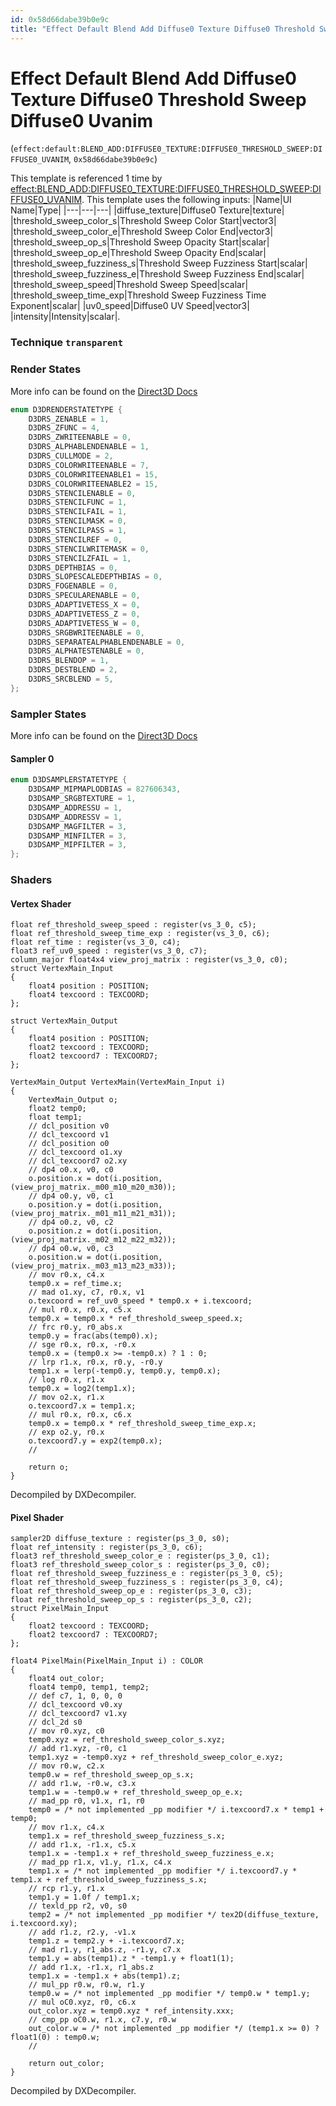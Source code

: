```yaml
---
id: 0x58d66dabe39b0e9c
title: "Effect Default Blend Add Diffuse0 Texture Diffuse0 Threshold Sweep Diffuse0 Uvanim"
---
```


# Effect Default Blend Add Diffuse0 Texture Diffuse0 Threshold Sweep Diffuse0 Uvanim
(`effect:default:BLEND_ADD:DIFFUSE0_TEXTURE:DIFFUSE0_THRESHOLD_SWEEP:DIFFUSE0_UVANIM`, `0x58d66dabe39b0e9c`)

This template is referenced 1 time by [effect:BLEND_ADD:DIFFUSE0_TEXTURE:DIFFUSE0_THRESHOLD_SWEEP:DIFFUSE0_UVANIM](/docs/Generated/Render%20Templates/base.render_template_database#effect-blend-add-diffuse0-texture-diffuse0-threshold-sweep-diffuse0-uvanim).
This template uses the following inputs:
 |Name|UI Name|Type|
|---|---|---|
|diffuse_texture|Diffuse0 Texture|texture|
|threshold_sweep_color_s|Threshold Sweep Color Start|vector3|
|threshold_sweep_color_e|Threshold Sweep Color End|vector3|
|threshold_sweep_op_s|Threshold Sweep Opacity Start|scalar|
|threshold_sweep_op_e|Threshold Sweep Opacity End|scalar|
|threshold_sweep_fuzziness_s|Threshold Sweep Fuzziness Start|scalar|
|threshold_sweep_fuzziness_e|Threshold Sweep Fuzziness End|scalar|
|threshold_sweep_speed|Threshold Sweep Speed|scalar|
|threshold_sweep_time_exp|Threshold Sweep Fuzziness Time Exponent|scalar|
|uv0_speed|Diffuse0 UV Speed|vector3|
|intensity|Intensity|scalar|.

### Technique `transparent`
### Render States
More info can be found on the [Direct3D Docs](https://learn.microsoft.com/en-us/windows/win32/direct3d9/d3drenderstatetype)
```cpp
enum D3DRENDERSTATETYPE {
	D3DRS_ZENABLE = 1,
	D3DRS_ZFUNC = 4,
	D3DRS_ZWRITEENABLE = 0,
	D3DRS_ALPHABLENDENABLE = 1,
	D3DRS_CULLMODE = 2,
	D3DRS_COLORWRITEENABLE = 7,
	D3DRS_COLORWRITEENABLE1 = 15,
	D3DRS_COLORWRITEENABLE2 = 15,
	D3DRS_STENCILENABLE = 0,
	D3DRS_STENCILFUNC = 1,
	D3DRS_STENCILFAIL = 1,
	D3DRS_STENCILMASK = 0,
	D3DRS_STENCILPASS = 1,
	D3DRS_STENCILREF = 0,
	D3DRS_STENCILWRITEMASK = 0,
	D3DRS_STENCILZFAIL = 1,
	D3DRS_DEPTHBIAS = 0,
	D3DRS_SLOPESCALEDEPTHBIAS = 0,
	D3DRS_FOGENABLE = 0,
	D3DRS_SPECULARENABLE = 0,
	D3DRS_ADAPTIVETESS_X = 0,
	D3DRS_ADAPTIVETESS_Z = 0,
	D3DRS_ADAPTIVETESS_W = 0,
	D3DRS_SRGBWRITEENABLE = 0,
	D3DRS_SEPARATEALPHABLENDENABLE = 0,
	D3DRS_ALPHATESTENABLE = 0,
	D3DRS_BLENDOP = 1,
	D3DRS_DESTBLEND = 2,
	D3DRS_SRCBLEND = 5,
};
```
### Sampler States
More info can be found on the [Direct3D Docs](https://learn.microsoft.com/en-us/windows/win32/direct3d9/d3dsamplerstatetype)
#### Sampler 0
```cpp
enum D3DSAMPLERSTATETYPE {
	D3DSAMP_MIPMAPLODBIAS = 827606343,
	D3DSAMP_SRGBTEXTURE = 1,
	D3DSAMP_ADDRESSU = 1,
	D3DSAMP_ADDRESSV = 1,
	D3DSAMP_MAGFILTER = 3,
	D3DSAMP_MINFILTER = 3,
	D3DSAMP_MIPFILTER = 3,
};
```
### Shaders
#### Vertex Shader
```hlsl
float ref_threshold_sweep_speed : register(vs_3_0, c5);
float ref_threshold_sweep_time_exp : register(vs_3_0, c6);
float ref_time : register(vs_3_0, c4);
float3 ref_uv0_speed : register(vs_3_0, c7);
column_major float4x4 view_proj_matrix : register(vs_3_0, c0);
struct VertexMain_Input
{
    float4 position : POSITION;
    float4 texcoord : TEXCOORD;
};

struct VertexMain_Output
{
    float4 position : POSITION;
    float2 texcoord : TEXCOORD;
    float2 texcoord7 : TEXCOORD7;
};

VertexMain_Output VertexMain(VertexMain_Input i)
{
    VertexMain_Output o;
    float2 temp0;
    float temp1;
    // dcl_position v0
    // dcl_texcoord v1
    // dcl_position o0
    // dcl_texcoord o1.xy
    // dcl_texcoord7 o2.xy
    // dp4 o0.x, v0, c0
    o.position.x = dot(i.position, (view_proj_matrix._m00_m10_m20_m30));
    // dp4 o0.y, v0, c1
    o.position.y = dot(i.position, (view_proj_matrix._m01_m11_m21_m31));
    // dp4 o0.z, v0, c2
    o.position.z = dot(i.position, (view_proj_matrix._m02_m12_m22_m32));
    // dp4 o0.w, v0, c3
    o.position.w = dot(i.position, (view_proj_matrix._m03_m13_m23_m33));
    // mov r0.x, c4.x
    temp0.x = ref_time.x;
    // mad o1.xy, c7, r0.x, v1
    o.texcoord = ref_uv0_speed * temp0.x + i.texcoord;
    // mul r0.x, r0.x, c5.x
    temp0.x = temp0.x * ref_threshold_sweep_speed.x;
    // frc r0.y, r0_abs.x
    temp0.y = frac(abs(temp0).x);
    // sge r0.x, r0.x, -r0.x
    temp0.x = (temp0.x >= -temp0.x) ? 1 : 0;
    // lrp r1.x, r0.x, r0.y, -r0.y
    temp1.x = lerp(-temp0.y, temp0.y, temp0.x);
    // log r0.x, r1.x
    temp0.x = log2(temp1.x);
    // mov o2.x, r1.x
    o.texcoord7.x = temp1.x;
    // mul r0.x, r0.x, c6.x
    temp0.x = temp0.x * ref_threshold_sweep_time_exp.x;
    // exp o2.y, r0.x
    o.texcoord7.y = exp2(temp0.x);
    // 

    return o;
}
```
Decompiled by DXDecompiler.
#### Pixel Shader
```hlsl
sampler2D diffuse_texture : register(ps_3_0, s0);
float ref_intensity : register(ps_3_0, c6);
float3 ref_threshold_sweep_color_e : register(ps_3_0, c1);
float3 ref_threshold_sweep_color_s : register(ps_3_0, c0);
float ref_threshold_sweep_fuzziness_e : register(ps_3_0, c5);
float ref_threshold_sweep_fuzziness_s : register(ps_3_0, c4);
float ref_threshold_sweep_op_e : register(ps_3_0, c3);
float ref_threshold_sweep_op_s : register(ps_3_0, c2);
struct PixelMain_Input
{
    float2 texcoord : TEXCOORD;
    float2 texcoord7 : TEXCOORD7;
};

float4 PixelMain(PixelMain_Input i) : COLOR
{
    float4 out_color;
    float4 temp0, temp1, temp2;
    // def c7, 1, 0, 0, 0
    // dcl_texcoord v0.xy
    // dcl_texcoord7 v1.xy
    // dcl_2d s0
    // mov r0.xyz, c0
    temp0.xyz = ref_threshold_sweep_color_s.xyz;
    // add r1.xyz, -r0, c1
    temp1.xyz = -temp0.xyz + ref_threshold_sweep_color_e.xyz;
    // mov r0.w, c2.x
    temp0.w = ref_threshold_sweep_op_s.x;
    // add r1.w, -r0.w, c3.x
    temp1.w = -temp0.w + ref_threshold_sweep_op_e.x;
    // mad_pp r0, v1.x, r1, r0
    temp0 = /* not implemented _pp modifier */ i.texcoord7.x * temp1 + temp0;
    // mov r1.x, c4.x
    temp1.x = ref_threshold_sweep_fuzziness_s.x;
    // add r1.x, -r1.x, c5.x
    temp1.x = -temp1.x + ref_threshold_sweep_fuzziness_e.x;
    // mad_pp r1.x, v1.y, r1.x, c4.x
    temp1.x = /* not implemented _pp modifier */ i.texcoord7.y * temp1.x + ref_threshold_sweep_fuzziness_s.x;
    // rcp r1.y, r1.x
    temp1.y = 1.0f / temp1.x;
    // texld_pp r2, v0, s0
    temp2 = /* not implemented _pp modifier */ tex2D(diffuse_texture, i.texcoord.xy);
    // add r1.z, r2.y, -v1.x
    temp1.z = temp2.y + -i.texcoord7.x;
    // mad r1.y, r1_abs.z, -r1.y, c7.x
    temp1.y = abs(temp1).z * -temp1.y + float1(1);
    // add r1.x, -r1.x, r1_abs.z
    temp1.x = -temp1.x + abs(temp1).z;
    // mul_pp r0.w, r0.w, r1.y
    temp0.w = /* not implemented _pp modifier */ temp0.w * temp1.y;
    // mul oC0.xyz, r0, c6.x
    out_color.xyz = temp0.xyz * ref_intensity.xxx;
    // cmp_pp oC0.w, r1.x, c7.y, r0.w
    out_color.w = /* not implemented _pp modifier */ (temp1.x >= 0) ? float1(0) : temp0.w;
    // 

    return out_color;
}
```
Decompiled by DXDecompiler.
